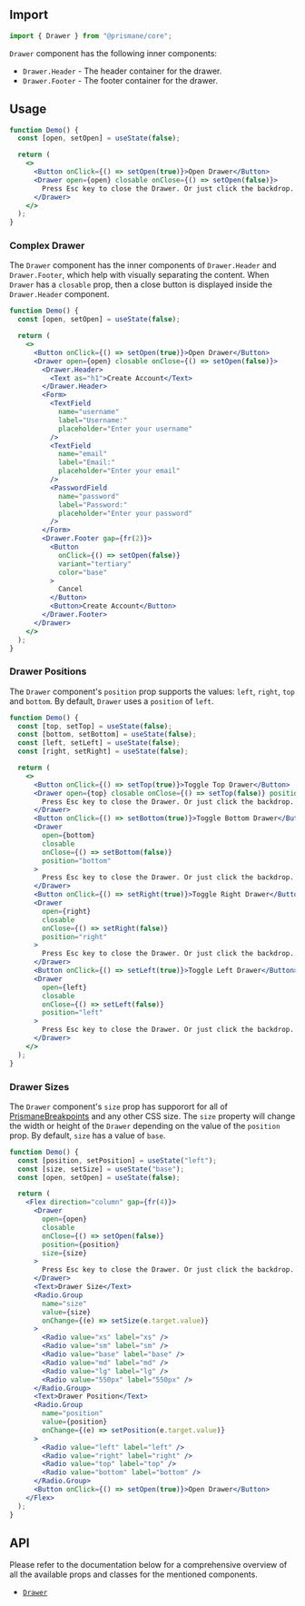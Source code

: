 ## Import

```js
import { Drawer } from "@prismane/core";
```

`Drawer` component has the following inner components:

- `Drawer.Header` - The header container for the drawer.
- `Drawer.Footer` - The footer container for the drawer.

## Usage

```jsx
function Demo() {
  const [open, setOpen] = useState(false);

  return (
    <>
      <Button onClick={() => setOpen(true)}>Open Drawer</Button>
      <Drawer open={open} closable onClose={() => setOpen(false)}>
        Press Esc key to close the Drawer. Or just click the backdrop.
      </Drawer>
    </>
  );
}
```

### Complex Drawer

The `Drawer` component has the inner components of `Drawer.Header` and `Drawer.Footer`, which help with visually separating the content. When `Drawer` has a `closable` prop, then a close button is displayed inside the `Drawer.Header` component.

```jsx
function Demo() {
  const [open, setOpen] = useState(false);

  return (
    <>
      <Button onClick={() => setOpen(true)}>Open Drawer</Button>
      <Drawer open={open} closable onClose={() => setOpen(false)}>
        <Drawer.Header>
          <Text as="h1">Create Account</Text>
        </Drawer.Header>
        <Form>
          <TextField
            name="username"
            label="Username:"
            placeholder="Enter your username"
          />
          <TextField
            name="email"
            label="Email:"
            placeholder="Enter your email"
          />
          <PasswordField
            name="password"
            label="Password:"
            placeholder="Enter your password"
          />
        </Form>
        <Drawer.Footer gap={fr(2)}>
          <Button
            onClick={() => setOpen(false)}
            variant="tertiary"
            color="base"
          >
            Cancel
          </Button>
          <Button>Create Account</Button>
        </Drawer.Footer>
      </Drawer>
    </>
  );
}
```

### Drawer Positions

The `Drawer` component's `position` prop supports the values: `left`, `right`, `top` and `bottom`. By default, `Drawer` uses a `position` of `left`.

```jsx
function Demo() {
  const [top, setTop] = useState(false);
  const [bottom, setBottom] = useState(false);
  const [left, setLeft] = useState(false);
  const [right, setRight] = useState(false);

  return (
    <>
      <Button onClick={() => setTop(true)}>Toggle Top Drawer</Button>
      <Drawer open={top} closable onClose={() => setTop(false)} position="top">
        Press Esc key to close the Drawer. Or just click the backdrop.
      </Drawer>
      <Button onClick={() => setBottom(true)}>Toggle Bottom Drawer</Button>
      <Drawer
        open={bottom}
        closable
        onClose={() => setBottom(false)}
        position="bottom"
      >
        Press Esc key to close the Drawer. Or just click the backdrop.
      </Drawer>
      <Button onClick={() => setRight(true)}>Toggle Right Drawer</Button>
      <Drawer
        open={right}
        closable
        onClose={() => setRight(false)}
        position="right"
      >
        Press Esc key to close the Drawer. Or just click the backdrop.
      </Drawer>
      <Button onClick={() => setLeft(true)}>Toggle Left Drawer</Button>
      <Drawer
        open={left}
        closable
        onClose={() => setLeft(false)}
        position="left"
      >
        Press Esc key to close the Drawer. Or just click the backdrop.
      </Drawer>
    </>
  );
}
```

### Drawer Sizes

The `Drawer` component's `size` prop has supporort for all of [PrismaneBreakpoints](/docs/getting-started/overview#global-types) and any other CSS size. The `size` property will change the width or height of the `Drawer` depending on the
value of the `position` prop. By default, `size` has a value of `base`.

```jsx
function Demo() {
  const [position, setPosition] = useState("left");
  const [size, setSize] = useState("base");
  const [open, setOpen] = useState(false);

  return (
    <Flex direction="column" gap={fr(4)}>
      <Drawer
        open={open}
        closable
        onClose={() => setOpen(false)}
        position={position}
        size={size}
      >
        Press Esc key to close the Drawer. Or just click the backdrop.
      </Drawer>
      <Text>Drawer Size</Text>
      <Radio.Group
        name="size"
        value={size}
        onChange={(e) => setSize(e.target.value)}
      >
        <Radio value="xs" label="xs" />
        <Radio value="sm" label="sm" />
        <Radio value="base" label="base" />
        <Radio value="md" label="md" />
        <Radio value="lg" label="lg" />
        <Radio value="550px" label="550px" />
      </Radio.Group>
      <Text>Drawer Position</Text>
      <Radio.Group
        name="position"
        value={position}
        onChange={(e) => setPosition(e.target.value)}
      >
        <Radio value="left" label="left" />
        <Radio value="right" label="right" />
        <Radio value="top" label="top" />
        <Radio value="bottom" label="bottom" />
      </Radio.Group>
      <Button onClick={() => setOpen(true)}>Open Drawer</Button>
    </Flex>
  );
}
```

## API

Please refer to the documentation below for a comprehensive overview of all the available props and classes for the mentioned components.

- [`Drawer`](/docs/components-api/drawer-api)
